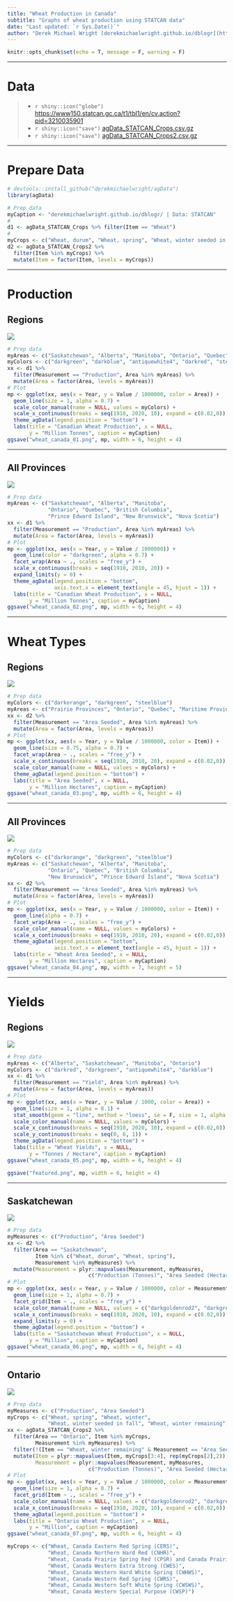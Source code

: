 ```yaml
---
title: "Wheat Production in Canada"
subtitle: "Graphs of wheat production using STATCAN data"
date: "Last updated: `r Sys.Date()`"
author: "Derek Michael Wright [derekmichaelwright.github.io/dblogr](https://derekmichaelwright.github.io/dblogr/) <derek.wright@usask.ca> [github](https://github.com/derekmichaelwright/dblogr/tree/main/agdata/wheat_canada)"
---
```


```r
knitr::opts_chunk$set(echo = T, message = F, warning = F)
```

---

# Data

> - `r shiny::icon("globe")` [https://www150.statcan.gc.ca/t1/tbl1/en/cv.action?pid=3210035901](https://www150.statcan.gc.ca/t1/tbl1/en/cv.action?pid=3210035901){target="_blank"}
> - `r shiny::icon("save")` [agData_STATCAN_Crops.csv.gz](https://github.com/derekmichaelwright/agData/raw/master/Data/agData_STATCAN_Crops.csv.gz)
> - `r shiny::icon("save")` [agData_STATCAN_Crops2.csv.gz](https://github.com/derekmichaelwright/agData/raw/master/Data/agData_STATCAN_Crops2.csv.gz)

---

# Prepare Data

```r
# devtools::install_github("derekmichaelwright/agData")
library(agData)
```

```r
# Prep data
myCaption <- "derekmichaelwright.github.io/dblogr/ | Data: STATCAN"
# 
d1 <- agData_STATCAN_Crops %>% filter(Item == "Wheat")
#
myCrops <- c("Wheat, durum", "Wheat, spring", "Wheat, winter seeded in fall")
d2 <- agData_STATCAN_Crops2 %>% 
  filter(Item %in% myCrops) %>%
  mutate(Item = factor(Item, levels = myCrops))
```

---

# Production {.tabset .tabset-pills}

## Regions

![](wheat_canada_01.png)

```r
# Prep data
myAreas <- c("Saskatchewan", "Alberta", "Manitoba", "Ontario", "Quebec")
myColors <- c("darkgreen", "darkblue", "antiquewhite4", "darkred", "steelblue")
xx <- d1 %>% 
  filter(Measurement == "Production", Area %in% myAreas) %>%
  mutate(Area = factor(Area, levels = myAreas))
# Plot
mp <- ggplot(xx, aes(x = Year, y = Value / 1000000, color = Area)) +
  geom_line(size = 1, alpha = 0.7) +
  scale_color_manual(name = NULL, values = myColors) +
  scale_x_continuous(breaks = seq(1910, 2020, 10), expand = c(0.02,0)) +
  theme_agData(legend.position = "bottom") +
  labs(title = "Canadian Wheat Production", x = NULL,
       y = "Million Tonnes", caption = myCaption)
ggsave("wheat_canada_01.png", mp, width = 6, height = 4)
```

---

## All Provinces

![](wheat_canada_02.png)

```r
# Prep data
myAreas <- c("Saskatchewan", "Alberta", "Manitoba", 
             "Ontario", "Quebec", "British Columbia", 
             "Prince Edward Island", "New Brunswick", "Nova Scotia")
xx <- d1 %>% 
  filter(Measurement == "Production", Area %in% myAreas) %>%
  mutate(Area = factor(Area, levels = myAreas))
# Plot
mp <- ggplot(xx, aes(x = Year, y = Value / 1000000)) +
  geom_line(color = "darkgreen", alpha = 0.7) +
  facet_wrap(Area ~ ., scales = "free_y") +
  scale_x_continuous(breaks = seq(1910, 2010, 20)) +
  expand_limits(y = 0) +
  theme_agData(legend.position = "bottom",
               axis.text.x = element_text(angle = 45, hjust = 1)) +
  labs(title = "Canadian Wheat Production", x = NULL,
       y = "Million Tonnes", caption = myCaption)
ggsave("wheat_canada_02.png", mp, width = 6, height = 4)
```

---

# Wheat Types {.tabset .tabset-pills}

## Regions

![](wheat_canada_03.png)

```r
# Prep data
myColors <- c("darkorange", "darkgreen", "steelblue")
myAreas <- c("Prairie Provinces", "Ontario", "Quebec", "Maritime Provinces")
xx <- d2 %>% 
  filter(Measurement == "Area Seeded", Area %in% myAreas) %>%
  mutate(Area = factor(Area, levels = myAreas))
# Plot
mp <- ggplot(xx, aes(x = Year, y = Value / 1000000, color = Item)) +
  geom_line(size = 0.75, alpha = 0.7) +
  facet_wrap(Area ~ ., scales = "free_y") +
  scale_x_continuous(breaks = seq(1910, 2010, 20), expand = c(0.02,0)) +
  scale_color_manual(name = NULL, values = myColors) +
  theme_agData(legend.position = "bottom") +
  labs(title = "Area Seeded", x = NULL,
       y = "Million Hectares", caption = myCaption) 
ggsave("wheat_canada_03.png", mp, width = 6, height = 4)
```

---

## All Provinces

![](wheat_canada_04.png)

```r
# Prep data
myColors <- c("darkorange", "darkgreen", "steelblue")
myAreas <- c("Saskatchewan", "Alberta", "Manitoba", 
             "Ontario", "Quebec", "British Columbia",
             "New Brunswick", "Prince Edward Island", "Nova Scotia")
xx <- d2 %>% 
  filter(Measurement == "Area Seeded", Area %in% myAreas) %>%
  mutate(Area = factor(Area, levels = myAreas))
# Plot
mp <- ggplot(xx, aes(x = Year, y = Value / 1000000, color = Item)) +
  geom_line(alpha = 0.7) +
  facet_wrap(Area ~ ., scales = "free_y") +
  scale_color_manual(name = NULL, values = myColors) +
  scale_x_continuous(breaks = seq(1910, 2010, 20), expand = c(0.02,0)) +
  theme_agData(legend.position = "bottom",
               axis.text.x = element_text(angle = 45, hjust = 1)) +
  labs(title = "Wheat Area Seeded", x = NULL,
       y = "Million Hectares", caption = myCaption) 
ggsave("wheat_canada_04.png", mp, width = 7, height = 5)
```

---

# Yields {.tabset .tabset-pills}

## Regions

![](wheat_canada_05.png)

```r
# Prep data
myAreas <- c("Alberta", "Saskatchewan", "Manitoba", "Ontario")
myColors <- c("darkred", "darkgreen", "antiquewhite4", "darkblue")
xx <- d1 %>% 
  filter(Measurement == "Yield", Area %in% myAreas) %>%
  mutate(Area = factor(Area, levels = myAreas))
# Plot
mp <- ggplot(xx, aes(x = Year, y = Value / 1000, color = Area)) +
  geom_line(size = 1, alpha = 0.1) +
  stat_smooth(geom = "line", method = "loess", se = F, size = 1, alpha = 0.7) +
  scale_color_manual(name = NULL, values = myColors) +
  scale_x_continuous(breaks = seq(1910, 2020, 10), expand = c(0.02,0)) +
  scale_y_continuous(breaks = seq(0, 6, 1)) +
  theme_agData(legend.position = "bottom") +
  labs(title = "Wheat Yields", x = NULL,
       y = "Tonnes / Hectare", caption = myCaption)
ggsave("wheat_canada_05.png", mp, width = 6, height = 4)
```

```r
ggsave("featured.png", mp, width = 6, height = 4)
```

---

## Saskatchewan 

![](wheat_canada_06.png)

```r
# Prep data
myMeasures <- c("Production", "Area Seeded")
xx <- d2 %>% 
  filter(Area == "Saskatchewan", 
         Item %in% c("Wheat, durum", "Wheat, spring"),
         Measurement %in% myMeasures) %>%
  mutate(Measurement = plyr::mapvalues(Measurement, myMeasures,
                          c("Production (Tonnes)", "Area Seeded (Hectares)")))
# Plot
mp <- ggplot(xx, aes(x = Year, y = Value / 1000000, color = Measurement)) +
  geom_line(size = 1, alpha = 0.7) +
  facet_grid(Item ~ ., scales = "free_y") +
  scale_color_manual(name = NULL, values = c("darkgoldenrod2", "darkgreen")) +
  scale_x_continuous(breaks = seq(1910, 2020, 10), expand = c(0.02,0)) +
  expand_limits(y = 0) +
  theme_agData(legend.position = "bottom") +
  labs(title = "Saskatchewan Wheat Production", x = NULL,
       y = "Million", caption = myCaption) 
ggsave("wheat_canada_06.png", mp, width = 6, height = 4)
```

---

## Ontario 

![](wheat_canada_07.png)

```r
# Prep data
myMeasures <- c("Production", "Area Seeded")
myCrops <- c("Wheat, spring", "Wheat, winter",
             "Wheat, winter seeded in fall", "Wheat, winter remaining")
xx <- agData_STATCAN_Crops2 %>% 
  filter(Area == "Ontario", Item %in% myCrops,
         Measurement %in% myMeasures) %>%
  filter(!(Item == "Wheat, winter remaining" & Measurement == "Area Seeded")) %>%
  mutate(Item = plyr::mapvalues(Item, myCrops[3:4], rep(myCrops[2],2)),
         Measurement = plyr::mapvalues(Measurement, myMeasures,
                          c("Production (Tonnes)", "Area Seeded (Hectares)")))
# Plot
mp <- ggplot(xx, aes(x = Year, y = Value / 1000000, color = Measurement)) +
  geom_line(size = 1, alpha = 0.7) +
  facet_grid(Item ~ ., scales = "free_y") +
  scale_color_manual(name = NULL, values = c("darkgoldenrod2", "darkgreen")) +
  scale_x_continuous(breaks = seq(1910, 2020, 10), expand = c(0.02,0)) +
  theme_agData(legend.position = "bottom") +
  labs(title = "Ontario Wheat Production", x = NULL,
       y = "Million", caption = myCaption) 
ggsave("wheat_canada_07.png", mp, width = 6, height = 4)
```

```r
myCrops <- c("Wheat, Canada Eastern Red Spring (CERS)",
             "Wheat, Canada Northern Hard Red (CNHR)",
             "Wheat, Canada Prairie Spring Red (CPSR) and Canada Prairie Spring White (CPSW)",
             "Wheat, Canada Western Extra Strong (CWES)",
             "Wheat, Canada Western Hard White Spring (CWHWS)",
             "Wheat, Canada Western Red Spring (CWRS)",
             "Wheat, Canada Western Soft White Spring (CWSWS)",
             "Wheat, Canada Western Special Purpose (CWSP)")
```


